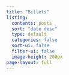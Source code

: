 ```yaml
---
title: "Billets"
listing:
  contents: posts
  sort: "date desc"
  type: default
  categories: false
  sort-ui: false
  filter-ui: false
  image-height: 200px
page-layout: full
---
```



